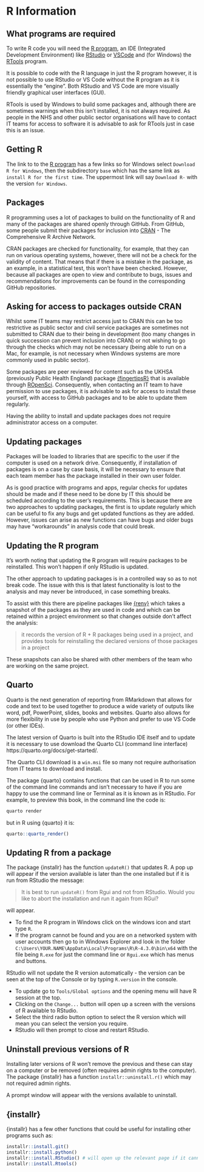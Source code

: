 # R Information

## What programs are required

To write R code you will need the [R program](https://cran.r-project.org/bin/windows/base/), an IDE (Integrated Development Environment) like [RStudio](https://posit.co/download/rstudio-desktop/) or [VSCode](https://code.visualstudio.com/) and (for Windows) the [RTools](https://cran.r-project.org/bin/windows/Rtools/) program.

It is possible to code with the R language in just the R program however, it is not possible to use RStudio or VS Code without the R program as it is essentially the "engine".
Both RStudio and VS Code are more visually friendly graphical user interfaces (GUI).

RTools is used by Windows to build some packages and, although there are sometimes warnings when this isn't installed, it is not always required.
As people in the NHS and other public sector organisations will have to contact IT teams for access to software it is advisable to ask for RTools just in case this is an issue.

## Getting R 

The link to to the [R program](https://cran.rstudio.com/) has a few links so for Windows select `Download R for Windows`, then the subdirectory `base` which has the same link as `install R for the first time`. 
The uppermost link will say `Download R-` with the version `for Windows`.

## Packages

R programming uses a lot of packages to build on the functionality of R and many of the packages are shared openly through GitHub.
From GitHub, some people submit their packages for inclusion into [CRAN](https://cran.r-project.org/) - The Comprehensive R Archive Network.

CRAN packages are checked for functionality, for example, that they can run on various operating systems, however, there will not be a check for the validity of content.
That means that if there is a mistake in the package, as an example, in a statistical test, this won't have been checked.
However, because all packages are open to view and contribute to bugs, issues and recommendations for improvements can be found in the corresponding GitHub repositories.

## Asking for access to packages outside CRAN

Whilst some IT teams may restrict access just to CRAN this can be too restrictive as public sector and civil service packages are sometimes not submitted to CRAN due to their being in development (too many changes in quick succession can prevent inclusion into CRAN) or not wishing to go through the checks which may not be necessary (being able to run on a Mac, for example, is not necessary when Windows systems are more commonly used in public sector).

Some packages are peer reviewed for content such as the UKHSA (previously Public Health England) package [{fingertipsR}](https://github.com/ropensci/fingertipsR) that is available through [ROpenSci](https://ropensci.org/).
Consequently, when contacting an IT team to have permission to use packages, it is advisable to ask for access to install these yourself, with access to GitHub packages and to be able to update them regularly.

Having the ability to install and update packages does not require administrator access on a computer.

## Updating packages

Packages will be loaded to libraries that are specific to the user if the computer is used on a network drive. 
Consequently, if installation of packages is on a case by case basis, it will be necessary to ensure that each team member has the package installed in their own user folder.

As is good practice with programs and apps, regular checks for updates should be made and if these need to be done by IT this should be scheduled according to the user's requirements. 
This is because there are two approaches to updating packages, the first is to update regularly which can be useful to fix any bugs and get updated functions as they are added.
However, issues can arise as new functions can have bugs and older bugs may have "workarounds" in analysis code that could break.

:::{.callout-note collapse=false appearance='default' icon=true}
## Updating the R program 
It's worth noting that updating the R program will require packages to be reinstalled.
This won't happen if only RStudio is updated.
:::

The other approach to updating packages is in a controlled way so as to not break code.
The issue with this is that latest functionality is lost to the analysis and may never be introduced, in case something breaks.

To assist with this there are pipeline packages like [{renv}](https://rstudio.github.io/renv/articles/renv.html) which takes a snapshot of the packages as they are used in code and which can be retained within a project environment so that changes outside don't affect the analysis:

> it records the version of R + R packages being used in a project, and provides tools for reinstalling the declared versions of those packages in a project

These snapshots can also be shared with other members of the team who are working on the same project.

## Quarto

Quarto is the next generation of reporting from RMarkdown that allows for code and text to be used together to produce a wide variety of outputs like word, pdf, PowerPoint, slides, books and websites.
Quarto also allows for more flexibility in use by people who use Python and prefer to use VS Code (or other IDEs).

The latest version of Quarto is built into the RStudio IDE itself and to update it is necessary to use download the Quarto CLI (command line interface) https://quarto.org/docs/get-started/.

::: aside
The Quarto CLI download is a `win.msi` file so many not require authorisation from IT teams to download and install.
:::

The package {quarto} contains functions that can be used in R to run some of the command line commands and isn't necessary to have if you are happy to use the command line or Terminal as it is known as in RStudio.
For example, to preview this book, in the command line the code is:

```bash
quarto render
```

but in R using {quarto} it is:

```r
quarto::quarto_render()
```

## Updating R from a package

The package {installr} has the function `updateR()` that updates R.
A pop up will appear if the version available is later than the one installed but if it is run from RStudio the message:

> It is best to run `updateR()` from Rgui and not from RStudio. Would you like to abort the installation and run it again from RGui?

will appear.

- To find the R program in Windows click on the windows icon and start type `R`.
- If the program cannot be found and you are on a networked system with user accounts then go to in Windows Explorer and look in the folder `C:\Users\YOUR.NAME\AppData\Local\Programs\R\R-4.3.0\bin\x64` with the file being `R.exe` for just the command line or `Rgui.exe` which has menus and buttons.

RStudio will not update the R version automatically - the version can be seen at the top of the Console or by typing `R.version` in the console.

- To update go to `Tools/Global options` and the opening menu will have R session at the top. 
- Clicking on the `Change...` button will open up a screen with the versions of R available to RStudio.
- Select the third radio button option to select the R version which will mean you can select the version you require.
- RStudio will then prompt to close and restart RStudio.

## Uninstall previous versions of R

Installing later versions of R won't remove the previous and these can stay on a computer or be removed (often requires admin rights to the computer).
The package {installr} has a function `installr::uninstall.r()` which may not required admin rights.

A prompt window will appear with the versions available to uninstall.

## {installr}

{installr} has a few other functions that could be useful for installing other programs such as:

```r
installr::install.git()
installr::install.python()
installr::install.RStudio() # will open up the relevant page if it cannot install
installr::install.Rtools()
```

